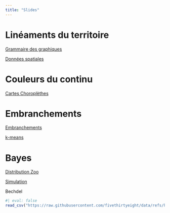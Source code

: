 ```yaml
---
title: "Slides"
---
```


# Linéaments du territoire

[Grammaire des graphiques](ggplot2.qmd)


[Données spatiales](geographic-data-science.qmd)

# Couleurs du continu

[Cartes Choroplèthes](choropleth-maps.qmd)

# Embranchements

[Embranchements](embranchements.qmd)


[k-means](kmeans.qmd)

# Bayes

[Distribution Zoo](https://ben18785.shinyapps.io/distribution-zoo/)

[Simulation](simulation.qmd)

Bechdel

```r
#| eval: false
read_csv("https://raw.githubusercontent.com/fivethirtyeight/data/refs/heads/master/bechdel/movies.csv")
```

